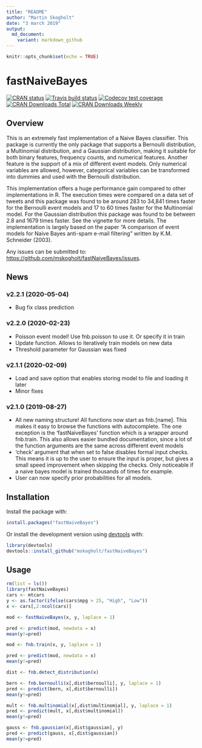 ```yaml
---
title: "README"
author: "Martin Skogholt"
date: "3 march 2019"
output:
  md_document:
    variant: markdown_github
---
```


```r
knitr::opts_chunk$set(echo = TRUE)
```
# fastNaiveBayes
[![CRAN status](https://www.r-pkg.org/badges/version/fastNaiveBayes)](https://cran.r-project.org/package=fastNaiveBayes)
[![Travis build status](https://travis-ci.org/mskogholt/fastNaiveBayes.svg?branch=master)](https://travis-ci.org/mskogholt/fastNaiveBayes)
[![Codecov test coverage](https://codecov.io/gh/mskogholt/fastNaiveBayes/branch/master/graph/badge.svg)](https://codecov.io/gh/mskogholt/fastNaiveBayes?branch=master)
[![CRAN Downloads Total](http://cranlogs.r-pkg.org/badges/grand-total/fastNaiveBayes)](https://cran.r-project.org/package=fastNaiveBayes)
[![CRAN Downloads Weekly](http://cranlogs.r-pkg.org/badges/last-week/fastNaiveBayes)](https://cran.r-project.org/package=fastNaiveBayes)

## Overview
This is an extremely fast implementation of a Naive Bayes classifier. This package is currently the only package that supports a Bernoulli distribution, a Multinomial distribution, and a Gaussian distribution, making it suitable for both binary features, frequency counts, and numerical features. Another feature is the support of a mix of different event models. Only numerical variables are allowed, however, categorical variables can be transformed into dummies and used with the Bernoulli distribution. 

This implementation offers a huge performance gain compared to other implementations in R. The execution times were compared on a data set of tweets and this package was found to be around 283 to 34,841 times faster for the Bernoulli event models and 17 to 60 times faster for the Multinomial model. For the Gaussian distribution this package was found to be between 2.8 and 1679 times faster. See the vignette for more details. The implementation is largely based on the paper  "A comparison of event models for Naive Bayes anti-spam e-mail filtering" written by K.M. Schneider (2003).
    
Any issues can be submitted to: <https://github.com/mskogholt/fastNaiveBayes/issues>.

## News
### v2.2.1 (2020-05-04)
* Bug fix class prediction

### v2.2.0 (2020-02-23)
* Poisson event model! Use fnb.poisson to use it. Or specify it in train
* Update function. Allows to iteratively train models on new data
* Threshold parameter for Gaussian was fixed

### v2.1.1 (2020-02-09)
* Load and save option that enables storing model to file and loading it later
* Minor fixes

### v2.1.0 (2019-08-27)
* All new naming structure! All functions now start as fnb.[name]. This makes it easy to browse the functions with autocomplete. The one exception is the 'fastNaiveBayes' function which is a wrapper around fnb.train. This also allows easier bundled documentation, since a lot of the function arguments are the same across different event models
* 'check' argument that when set to false disables formal input checks. This means it is up to the user to ensure the input is proper, but gives a small speed improvement when skipping the checks. Only noticeable if a naive bayes model is trained thousands of times for example. 
* User can now specify prior probabilities for all models.

## Installation
Install the package with:
```r
install.packages("fastNaiveBayes")
```
Or install the development version using [devtools](https://github.com/hadley/devtools) with:
```r
library(devtools)
devtools::install_github("mskogholt/fastNaiveBayes")
```

## Usage
```r
rm(list = ls())
library(fastNaiveBayes)
cars <- mtcars
y <- as.factor(ifelse(cars$mpg > 25, "High", "Low"))
x <- cars[,2:ncol(cars)]

mod <- fastNaiveBayes(x, y, laplace = 1)

pred <- predict(mod, newdata = x)
mean(y!=pred)

mod <- fnb.train(x, y, laplace = 1)

pred <- predict(mod, newdata = x)
mean(y!=pred)

dist <- fnb.detect_distribution(x)

bern <- fnb.bernoulli(x[,dist$bernoulli], y, laplace = 1)
pred <- predict(bern, x[,dist$bernoulli])
mean(y!=pred)

mult <- fnb.multinomial(x[,dist$multinomial], y, laplace = 1)
pred <- predict(mult, x[,dist$multinomial])
mean(y!=pred)

gauss <- fnb.gaussian(x[,dist$gaussian], y)
pred <- predict(gauss, x[,dist$gaussian])
mean(y!=pred)
```

